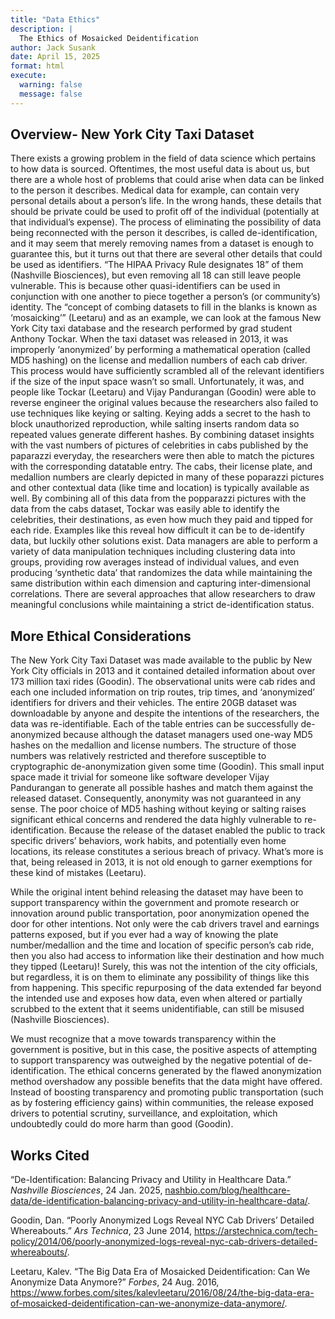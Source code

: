 ```yaml
---
title: "Data Ethics"
description: |
  The Ethics of Mosaicked Deidentification
author: Jack Susank
date: April 15, 2025
format: html
execute:
  warning: false
  message: false
---
```


## Overview- New York City Taxi Dataset ##
There exists a growing problem in the field of data science which pertains to how data is sourced. Oftentimes, the most useful data is about us, but there are a whole host of problems that could arise when data can be linked to the person it describes. Medical data for example, can contain very personal details about a person's life. In the wrong hands, these details that should be private could be used to profit off of the individual (potentially at that individual's expense). The process of eliminating the possibility of data being reconnected with the person it describes, is called de-identification, and it may seem that merely removing names from a dataset is enough to guarantee this, but it turns out that there are several other details that could be used as identifiers. "The HIPAA Privacy Rule designates 18" of them (Nashville Biosciences), but even removing all 18 can still leave people vulnerable. This is because other quasi-identifiers can be used in conjunction with one another to piece together a person's (or community's) identity. The "concept of combing datasets to fill in the blanks is known as 'mosaicking'" (Leetaru) and as an example, we can look at the famous New York City taxi database and the research performed by grad student Anthony Tockar. When the taxi dataset was released in 2013, it was improperly 'anonymized' by performing a mathematical operation (called MD5 hashing) on the license and medallion numbers of each cab driver. This process would have sufficiently scrambled all of the relevant identifiers if the size of the input space wasn't so small. Unfortunately, it was, and people like Tockar (Leetaru) and Vijay Pandurangan (Goodin) were able to reverse engineer the original values because the researchers also failed to use techniques like keying or salting. Keying adds a secret to the hash to block unauthorized reproduction, while salting inserts random data so repeated values generate different hashes. By combining dataset insights with the vast numbers of pictures of celebrities in cabs published by the paparazzi everyday, the researchers were then able to match the pictures with the corresponding datatable entry. The cabs, their license plate, and medallion numbers are clearly depicted in many of these poparazzi pictures and other contextual data (like time and location) is typically available as well. By combining all of this data from the popparazzi pictures with the data from the cabs dataset, Tockar was easily able to identify the celebrities, their destinations, as even how much they paid and tipped for each ride. Examples like this reveal how difficult it can be to de-identify data, but luckily other solutions exist. Data managers are able to perform a variety of data manipulation techniques including clustering data into groups, providing row averages instead of individual values, and even producing 'synthetic data' that randomizes the data while maintaining the same distribution within each dimension and capturing inter-dimensional correlations. There are several approaches that allow researchers to draw meaningful conclusions while maintaining a strict de-identification status.


## More Ethical Considerations ##

The New York City Taxi Dataset was made available to the public by New York City officials in 2013 and it contained detailed information about over 173 million taxi rides (Goodin). The observational units were cab rides and each one included information on trip routes, trip times, and 'anonymized' identifiers for drivers and their vehicles. The entire 20GB dataset was downloadable by anyone and despite the intentions of the researchers, the data was re-identifiable. Each of the table entries can be successfully de-anonymized because although the dataset managers used one-way MD5 hashes on the medallion and license numbers. The structure of those numbers was relatively restricted and therefore susceptible to cryptographic de-anonymization given some time (Goodin). This small input space made it trivial for someone like software developer Vijay Pandurangan to generate all possible hashes and match them against the released dataset. Consequently, anonymity was not guaranteed in any sense. The poor choice of MD5 hashing without keying or salting raises significant ethical concerns and rendered the data highly vulnerable to re-identification. Because the release of the dataset enabled the public to track specific drivers' behaviors, work habits, and potentially even home locations, its release constitutes a serious breach of privacy. What's more is that, being released in 2013, it is not old enough to garner exemptions for these kind of mistakes (Leetaru).

While the original intent behind releasing the dataset may have been to support transparency within the government and promote research or innovation around public transportation, poor anonymization opened the door for other intentions. Not only were the cab drivers travel and earnings patterns exposed, but if you ever had a way of knowing the plate number/medallion and the time and location of specific person's cab ride, then you also had access to information like their destination and how much they tipped (Leetaru)! Surely, this was not the intention of the city officials, but regardless, it is on them to eliminate any possibility of things like this from happening. This specific repurposing of the data extended far beyond the intended use and exposes how data, even when altered or partially scrubbed to the extent that it seems unidentifiable, can still be misused (Nashville Biosciences).

We must recognize that a move towards transparency within the government is positive, but in this case, the positive aspects of attempting to support transparency was outweighed by the negative potential of de-identification. The ethical concerns generated by the flawed anonymization method overshadow any possible benefits that the data might have offered. Instead of boosting transparency and promoting public transportation (such as by fostering efficiency gains) within communities, the release exposed drivers to potential scrutiny, surveillance, and exploitation, which undoubtedly could do more harm than good (Goodin).



## Works Cited

“De-Identification: Balancing Privacy and Utility in Healthcare Data.” *Nashville Biosciences*, 24 Jan. 2025, [nashbio.com/blog/healthcare-data/de-identification-balancing-privacy-and-utility-in-healthcare-data/](https://nashbio.com/blog/healthcare-data/de-identification-balancing-privacy-and-utility-in-healthcare-data/).

Goodin, Dan. “Poorly Anonymized Logs Reveal NYC Cab Drivers’ Detailed Whereabouts.” *Ars Technica*, 23 June 2014, [https://arstechnica.com/tech-policy/2014/06/poorly-anonymized-logs-reveal-nyc-cab-drivers-detailed-whereabouts/](https://arstechnica.com/tech-policy/2014/06/poorly-anonymized-logs-reveal-nyc-cab-drivers-detailed-whereabouts/).

Leetaru, Kalev. “The Big Data Era of Mosaicked Deidentification: Can We Anonymize Data Anymore?” *Forbes*, 24 Aug. 2016, [https://www.forbes.com/sites/kalevleetaru/2016/08/24/the-big-data-era-of-mosaicked-deidentification-can-we-anonymize-data-anymore/](https://www.forbes.com/sites/kalevleetaru/2016/08/24/the-big-data-era-of-mosaicked-deidentification-can-we-anonymize-data-anymore/).

